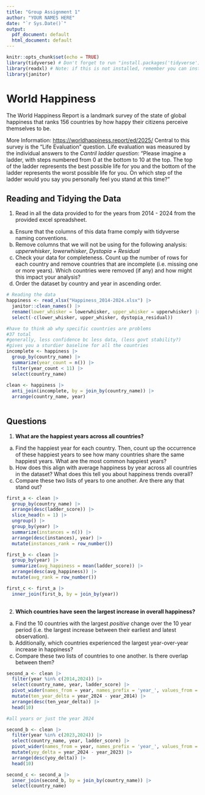 ```yaml
---
title: "Group Assignment 1"
author: "YOUR NAMES HERE"
date: "`r Sys.Date()`"
output:
  pdf_document: default
  html_document: default
---
```


```r
knitr::opts_chunk$set(echo = TRUE)
library(tidyverse) # Don't forget to run "install.packages('tidyverse')"
library(readxl) # Note: if this is not installed, remember you can install new packages using install.packages('readxl')
library(janitor)
```

# World Happiness

The World Happiness Report is a landmark survey of the state of global happiness that ranks 156 countries by how happy their citizens perceive themselves to be.

More Information: <https://worldhappiness.report/ed/2025/> Central to this survey is the "Life Evaluation" question. Life evaluation was measured by the individual answers to the *Cantril ladder question*: “Please imagine a ladder, with steps numbered from 0 at the bottom to 10 at the top. The top of the ladder represents the best possible life for you and the bottom of the ladder represents the worst possible life for you. On which step of the ladder would you say you personally feel you stand at this time?”

## Reading and Tidying the Data

1)  Read in all the data provided to for the years from 2014 - 2024 from the provided excel spreadsheet.
  a)  Ensure that the columns of this data frame comply with tidyverse naming conventions.
  b)  Remove columns that we will not be using for the following analysis: *upperwhisker*, *lowerwhisker*, *Dystopia + Residual*
  c)  Check your data for completeness. Count up the number of rows for each country and remove countries that are incomplete (i.e. missing one or more years). Which countries were removed (if any) and how might this impact your analysis?
  d)  Order the dataset by country and year in ascending order.

```r
# Reading the data
happiness <- read_xlsx("Happiness_2014-2024.xlsx") |>
  janitor::clean_names() |>
  rename(lower_whisker = lowerwhisker, upper_whisker = upperwhisker) |>
  select(-c(lower_whisker, upper_whisker, dystopia_residual))

#have to think ab why specific countries are problems
#37 total
#generally, less confidence bc less data, (less govt stability?)
#gives you a sturdier baseline for all the countries
incomplete <- happiness |>
  group_by(country_name) |>
  summarize(year_count = n()) |>
  filter(year_count < 11) |>
  select(country_name)
  
clean <- happiness |>
  anti_join(incomplete, by = join_by(country_name)) |>
  arrange(country_name, year)
  

```

## Questions

1)  **What are the happiest years across all countries?**
  a)  Find the happiest year for each country. Then, count up the occurrence of these happiest years to see how many countries share the same happiest years. What are the most common happiest years?
  b)  How does this align with average happiness by year across all countries in the dataset? What does this tell you about happiness trends overall?
  c) Compare these two lists of years to one another. Are there any that stand out?
  
```r
first_a <- clean |>
  group_by(country_name) |>
  arrange(desc(ladder_score)) |>
  slice_head(n = 1) |>
  ungroup() |>
  group_by(year) |>
  summarize(instances = n()) |>
  arrange(desc(instances), year) |>
  mutate(instances_rank = row_number())

first_b <- clean |>
  group_by(year) |>
  summarize(avg_happiness = mean(ladder_score)) |>
  arrange(desc(avg_happiness)) |>
  mutate(avg_rank = row_number())

first_c <- first_a |>
  inner_join(first_b, by = join_by(year))
  
```


2)  **Which countries have seen the largest increase in overall happiness?**
  a) Find the 10 countries with the largest *positive* change over the 10 year period (i.e. the largest increase between their earliest and latest observation).
  b) Additionally, which countries experienced the largest year-over-year increase in happiness?
  c) Compare these two lists of countries to one another. Is there overlap between them?

```r
second_a <- clean |>
  filter(year %in% c(2014,2024)) |>
  select(country_name, year, ladder_score) |>
  pivot_wider(names_from = year, names_prefix = 'year_', values_from = ladder_score) |>
  mutate(ten_year_delta = year_2024 - year_2014) |>
  arrange(desc(ten_year_delta)) |>
  head(10)

#all years or just the year 2024

second_b <- clean |>
  filter(year %in% c(2023,2024)) |>
  select(country_name, year, ladder_score) |>
  pivot_wider(names_from = year, names_prefix = 'year_', values_from = ladder_score) |>
  mutate(yoy_delta = year_2024 - year_2023) |>
  arrange(desc(yoy_delta)) |>
  head(10)

second_c <- second_a |>
  inner_join(second_b, by = join_by(country_name)) |>
  select(country_name)
```

